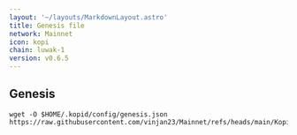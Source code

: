 ```yaml
---
layout: '~/layouts/MarkdownLayout.astro'
title: Genesis file
network: Mainnet
icon: kopi
chain: luwak-1
version: v0.6.5
---
```

## Genesis 

```
wget -O $HOME/.kopid/config/genesis.json https://raw.githubusercontent.com/vinjan23/Mainnet/refs/heads/main/Kopi/genesis.json
```
